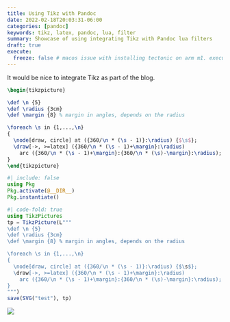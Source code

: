 ```yaml
---
title: Using Tikz with Pandoc
date: 2022-02-18T20:03:31-06:00
categories: [pandoc]
keywords: tikz, latex, pandoc, lua, filter
summary: Showcase of using integrating Tikz with Pandoc lua filters
draft: true
execute:
  freeze: false # macos issue with installing tectonic on arm m1. execute freeze false renders on github
---
```


It would be nice to integrate Tikz as part of the blog.

```tikz
\begin{tikzpicture}

\def \n {5}
\def \radius {3cm}
\def \margin {8} % margin in angles, depends on the radius

\foreach \s in {1,...,\n}
{
  \node[draw, circle] at ({360/\n * (\s - 1)}:\radius) {$\s$};
  \draw[->, >=latex] ({360/\n * (\s - 1)+\margin}:\radius)
    arc ({360/\n * (\s - 1)+\margin}:{360/\n * (\s)-\margin}:\radius);
}
\end{tikzpicture}
```

```julia
#| include: false
using Pkg
Pkg.activate(@__DIR__)
Pkg.instantiate()
```


```julia
#| code-fold: true
using TikzPictures
tp = TikzPicture(L"""
\def \n {5}
\def \radius {3cm}
\def \margin {8} % margin in angles, depends on the radius

\foreach \s in {1,...,\n}
{
  \node[draw, circle] at ({360/\n * (\s - 1)}:\radius) {$\s$};
  \draw[->, >=latex] ({360/\n * (\s - 1)+\margin}:\radius)
    arc ({360/\n * (\s - 1)+\margin}:{360/\n * (\s)-\margin}:\radius);
}
""")
save(SVG("test"), tp)
```

![](./test.svg)
